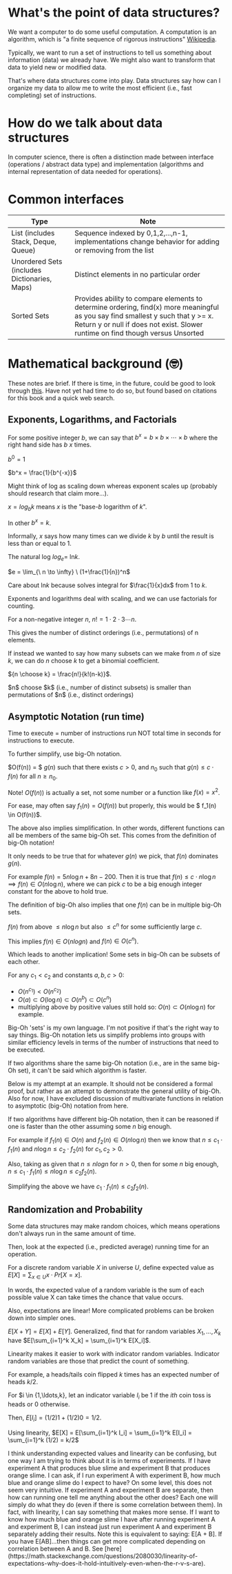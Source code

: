 
# What's the point of data structures?

We want a computer to do some useful computation. A computation is an algorithm, which is 
"a finite sequence of rigorous instructions" [Wikipedia](https://en.wikipedia.org/wiki/Algorithm). 

Typically, we want to run a set of instructions to tell us something about information (data) we already have.
We might also want to transform that data to yield new or modified data.

That's where data structures come into play. Data structures say how can I organize my data to 
allow me to write the most efficient (i.e., fast completing) set of instructions. 

# How do we talk about data structures 

In computer science, there is often a distinction made between interface (operations / abstract data type) 
and implementation (algorithms and internal representation of data needed for operations).

# Common interfaces

| Type      | Note      |
|-----------|-----------|
| List (includes Stack, Deque, Queue) | Sequence indexed by 0,1,2,...,n-1, implementations change behavior for adding or removing from the list |
| Unordered Sets (includes Dictionaries, Maps) | Distinct elements in no particular order |
| Sorted Sets | Provides ability to compare elements to determine ordering, find(x) more meaningful as you say find smallest y such that y >= x. Return y or null if does not exist. Slower runtime on find though versus Unsorted|

# Mathematical background (🤓)

These notes are brief. If there is time, in the future, could be good to look through [this](https://people.csail.mit.edu/meyer/mcs.pdf). Have not 
yet had time to do so, but found based on citations for this book and a quick web search.

## Exponents, Logarithms, and Factorials

For some positive integer $b$, we can say that $b^x = b \times b \times \cdots \times b$ 
where the right hand side has $b$ $x$ times. 

$b^0 = 1$

$b^x = \frac{1}{b^{-x}}$

<Callout emoji="💭">
 Might think of log as scaling down whereas exponent scales up (probably should research that claim more...).
</Callout>


$x = log_bk$ means $x$ is the "base-$b$ logarithm of $k$". 

In other $b^x = k$. 

Informally, $x$ says how many times can we divide $k$ by $b$ until
the result is less than or equal to 1.

The natural log $log_e =$ ln$k$. 

$e = \lim_{\ n \to \infty} \ (1+\frac{1}{n})^n$ 

Care about ln$k$ because solves integral for $\frac{1}{x}dx$ 
from 1 to $k$. 


Exponents and logarithms deal with scaling, and we can use factorials
for counting.

For a non-negative integer $n$, $n! = 1 \cdot 2 \cdot 3 \cdots n$. 

This gives the number of distinct orderings (i.e., permutations) of n elements.

If instead we wanted to say how many subsets can we make from $n$ of size $k$, we can
do $n$ choose $k$ to get a binomial coefficient. 

${n \choose k} = \frac{n!}{k!(n-k)}$. 

<Callout emoji="💭">
$n$ choose $k$ (i.e., number of distinct subsets) is smaller than permutations of $n$ (i.e., distinct orderings)
</Callout>


## Asymptotic Notation (run time)

Time to execute = number of instructions run NOT total time in seconds
for instructions to execute.

To further simplify, use big-Oh notation.

$O(f(n)) = $ $g(n)$ such that there exists $c>0$, and $n_{0}$ such that
$g(n) \leq c \cdot f(n)$ for all $n \geq n_{0}$. 

Note! $O(f(n))$ is actually a set, not some number or a function like $f(x) = x^2$.

For ease, may often say $f_{1}(n) = O(f(n))$ but properly, this would be $ f_1(n) \in O(f(n))$.

The above also implies simplification. In other words, different functions can all be members of the 
same big-Oh set. This comes from the definition of big-Oh notation!

It only needs to be true that for whatever $g(n)$ we pick, that $f(n)$ dominates $g(n)$. 

For example $f(n) = 5n\log n + 8n - 200$. 
Then it is true that $f(n) \leq c\cdot n\log n \implies f(n) \in O(n\log n)$,
where we can pick $c$ to be a big enough integer constant for the above to hold true.

The definition of big-Oh also implies that one $f(n)$ can be in multiple 
big-Oh sets. 

$f(n)$ from above $\leq n\log n$ but also $\leq c^n$ for some sufficiently large $c$. 

This implies $f(n) \in O(n log n)$ and $f(n) \in O(c^n)$. 

Which leads to another implication! Some sets in big-Oh can be subsets of each other.

For any $c_1 < c_2$ and constants $a,b,c > 0$: 

 - $O(n^{c_1}) < O(n^{c_2})$ 
 - $O(a) \subset O(\log n) \subset O(n^b) \subset O(c^n)$
 - multiplying above by positive values still hold so: $O(n) \subset O(n \log n)$ for example.

<Callout emoji="💭">
Big-Oh 'sets' is my own language. I'm not positive if that's the right way
to say things. Big-Oh notation lets us simplify problems into groups with similar efficiency levels 
in terms of the number of instructions that need to be executed. 
</Callout>

If two algorithms share the same big-Oh notation (i.e., are in the same big-Oh set), it 
can't be said which algorithm is faster.

<Callout emoji="💭">
Below is my attempt at an example. It should not be considered
a formal proof, but rather as an attempt to demonstrate the general
utility of big-Oh. Also for now, I have excluded discussion of multivariate functions in relation to
asymptotic (big-Oh) notation from here.
</Callout>

If two algorithms have different big-Oh notation, then it can be reasoned
if one is faster than the other assuming some $n$ big enough.

For example if $f_1(n) \in O(n)$ and $f_2(n) \in O(n\log n)$ then we know that
$n \leq c_1 \cdot f_1(n)$ and $n \log n \leq c_2 \cdot f_2(n)$ for $c_1, c_2 > 0$.

Also, taking as given that $n \leq n log n$ for $n > 0$, then for some $n$ big enough,
$n \leq c_1 \cdot f_1(n) \leq n \log n \leq c_2 f_2(n)$.

Simplifying the above we have $c_1 \cdot f_1(n) \leq c_2 f_2(n)$. 

## Randomization and Probability

Some data structures may make random choices, which means operations
don't always run in the same amount of time.

Then, look at the expected (i.e., predicted average) running time for an operation. 

For a discrete random variable $X$ in universe $U$, 
define expected value as $E[X] = \sum_{x \in U} x \cdot Pr[X=x]$.

In words, the expected value of a random variable is the sum of each possible value X can take
times the chance that value occurs.

Also, expectations are linear! More complicated problems can be broken down
into simpler ones.

$E[X + Y] = E[X] + E[Y]$. Generalized, find that for random variables
$X_1, \ldots, X_k$ have $E[\sum_{i=1}^k X_k] = \sum_{i=1}^k E[X_i]$.

Linearity makes it easier to work with indicator random variables. 
Indicator random variables are those that predict the count of something.

For example, a heads/tails coin flipped $k$ times has an expected number of heads
$k/2$. 

For $i \in \{1,\ldots,k\}, let an indicator variable 
$I_i$ be $1$ if the $ith$ coin toss is heads or $0$ otherwise.

Then, $E[I_i] = (1/2)1 + (1/2)0 = 1/2$. 

Using linearity, $E[X] = E[\sum_{i=1}^k I_i] = \sum_{i=1}^k E[I_i] = \sum_{i=1}^k (1/2) = k/2$

<Callout emoji="💭">
I think understanding expected values and linearity can be confusing, but one way I am trying
to think about it is in terms of experiments. If I have experiment A that produces blue slime and
experiment B that produces orange slime. I can ask, if I run experiment A with experiment B, how much blue and orange
slime do I expect to have? On some level, this does not seem very intuitive. If experiment A and experiment B are separate,
then how can running one tell me anything about the other does? Each one will simply do what they do (even if there is some correlation between them). In fact, with linearity, I can say something that makes more sense.
If I want to know how much blue and orange slime I have after running experiment A and experiment B, I can
instead just run experiment A and experiment B separately adding their results. Note this is equivalent to saying: E[A + B]. 
If you have E[AB]...then things can get more complicated depending on correlation between A and B.
See [here](https://math.stackexchange.com/questions/2080030/linearity-of-expectations-why-does-it-hold-intuitively-even-when-the-r-v-s-are).
</Callout>
